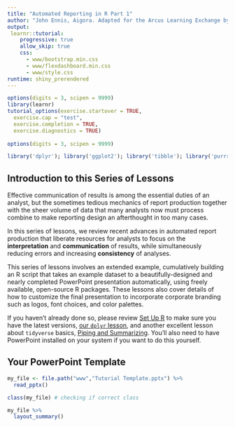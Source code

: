 ```yaml
---
title: "Automated Reporting in R Part 1"
author: "John Ennis, Aigora. Adapted for the Arcus Learning Exchange by Sheila Braun."
output: 
 learnr::tutorial:
    progressive: true
    allow_skip: true
    css:
      - www/bootstrap.min.css
      - www/flexdashboard.min.css
      - www/style.css
runtime: shiny_prerendered
---
```


```r
options(digits = 3, scipen = 9999)
library(learnr)
tutorial_options(exercise.startover = TRUE,
  exercise.cap = "test",
  exercise.completion = TRUE,
  exercise.diagnostics = TRUE)
  
options(digits = 3, scipen = 9999)

library('dplyr'); library('ggplot2'); library('tibble'); library('purrr'); library('officer'); library('readxl'); library('rvg'); library('mschart'); library('extrafontdb'); library('flextable'); library('stringr'); library('forcats')
```

## Introduction to this Series of Lessons

Effective communication of results is among the essential duties of an analyst, but the sometimes tedious mechanics of report production together with the sheer volume of data that many analysts now must process combine to make reporting design an afterthought in too many cases. 

In this series of lessons, we review recent advances in automated report production that liberate resources for analysts to focus on the **interpretation** and **communication** of results, while simultaneously reducing errors and increasing **consistency** of analyses. 

This series of lessons involves an extended example, cumulatively building an R script that takes an example dataset to a beautifully-designed and nearly completed PowerPoint presentation automatically, using freely available, open-source R packages. These lessons also cover details of how to customize the final presentation to incorporate corporate branding such as logos, font choices, and color palettes.

If you haven't already done so, please review [Set Up R](../set-up-r/) to make sure you have the latest versions, [our `dplyr` lesson](../dplyr/), and another excellent lesson about `tidyverse` basics, [Piping and Summarizing](../piping-and-summarizing/). You'll also need to have PowerPoint installed on your system if you want to do this yourself. 

## Your PowerPoint Template

```r
my_file <- file.path("www","Tutorial Template.pptx") %>% 
  read_pptx()

class(my_file) # checking if correct class

my_file %>%
  layout_summary()

```


